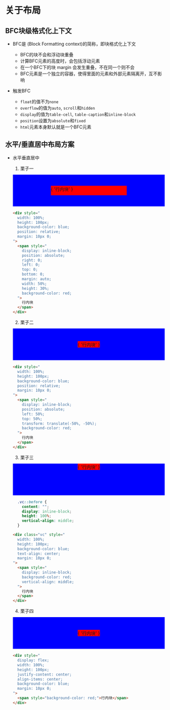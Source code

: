 
# 关于布局

## BFC块级格式化上下文

* BFC是 (Block Formatting context)的简称，即块格式化上下文

  * BFC的块不会和浮动块重叠
  * 计算BFC元素的高度时，会包括浮动元素
  * 在一个BFC下的块 margin 会发生重叠，不在同一个则不会
  * BFC元素是一个独立的容器，使得里面的元素和外部元素隔离开，互不影响

* 触发BFC

  * `float`的值不为`none`
  * `overflow`的值为`auto`, `scroll`和`hidden`
  * `display`的值为`table-cell`, `table-caption`和`inline-block`
  * `position`设置为`absolute`和`fixed`
  * `html`元素本身默认就是一个BFC元素

## 水平/垂直居中布局方案

* 水平垂直居中

  1. 栗子一

    <div style="
      width: 100%;
      height: 100px;
      background-color: blue;
      position: relative;
      margin: 10px 0;
    ">
      <span style="
        display: inline-block;
        position: absolute;
        right: 0;
        left: 0;
        top: 0;
        bottom: 0;
        margin: auto;
        width: 50%;
        height: 30%;
        background-color: red;
      ">
        { '行内块' }
      </span>
    </div>
    
    ```html
    <div style="
      width: 100%;
      height: 100px;
      background-color: blue;
      position: relative;
      margin: 10px 0;
    ">
      <span style="
        display: inline-block;
        position: absolute;
        right: 0;
        left: 0;
        top: 0;
        bottom: 0;
        margin: auto;
        width: 50%;
        height: 30%;
        background-color: red;
      ">
        行内块
      </span>
    </div>
    ```
  
  2. 栗子二

    <div style="
      width: 100%;
      height: 100px;
      background-color: blue;
      position: relative;
      margin: 10px 0;
    ">
      <span style="
        display: inline-block;
        position: absolute;
        left: 50%;
        top: 50%;
        transform: translate(-50%, -50%);
        background-color: red;
      ">
        { '行内块' }
      </span>
    </div>
    
    ```html
    <div style="
      width: 100%;
      height: 100px;
      background-color: blue;
      position: relative;
      margin: 10px 0;
    ">
      <span style="
        display: inline-block;
        position: absolute;
        left: 50%;
        top: 50%;
        transform: translate(-50%, -50%);
        background-color: red;
      ">
        行内块
      </span>
    </div>
    ```
  
  3. 栗子三

    <div class="vc" style="
      width: 100%;
      height: 100px;
      background-color: blue;
      text-align: center;
      margin: 10px 0;
    ">
      <span style="
        display: inline-block;
        background-color: red;
        vertical-align: middle;
      ">
        { '行内块' }
      </span>
    </div>
    
    ```css
      .vc::before {
        content: "";
        display: inline-block;
        height: 100%;
        vertical-align: middle;
      }
    ```
    ```html
    <div class="vc" style="
      width: 100%;
      height: 100px;
      background-color: blue;
      text-align: center;
      margin: 10px 0;
    ">
      <span style="
        display: inline-block;
        background-color: red;
        vertical-align: middle;
      ">
        行内块
      </span>
    </div>
    ```
  
  4. 栗子四

    <div style="
      display: flex;
      width: 100%;
      height: 100px;
      justify-content: center;
      align-items: center;
      background-color: blue;
      margin: 10px 0;
    ">
      <span style="background-color: red;">{ '行内块' }</span>
    </div>

    ```html
    <div style="
      display: flex;
      width: 100%;
      height: 100px;
      justify-content: center;
      align-items: center;
      background-color: blue;
      margin: 10px 0;
    ">
      <span style="background-color: red;">行内块</span>
    </div>
    ```